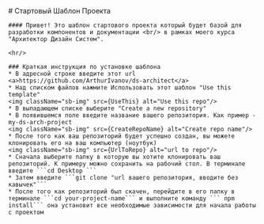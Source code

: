 



<Meta title="Материалы/ Старт" />

<div className="sb-container">
  <div className='sb-section-title'>
    # Стартовый Шаблон Проекта

    #### Привет! Это шаблон стартового проекта который будет базой для разработки компонентов и документации <br/> в рамках моего курса "Архитектор Дизайн Систем".

    <hr/>

    ### Краткая инструкция по установке шаблона
    * В адресной строке введите этот url <a>https://github.com/ArthurIvanov/ds-architect</a>
    * Над списком файлов нажмите Использовать этот шаблон "Use this template"
    <img className="sb-img" src={UseThis} alt="Use this repo"/>
    * В выпадающем списке выберите "Create a new repository"
    * В появившемся поле введите название вашего репозитория. Как пример - my-ds-arch-project
    <img className="sb-img" src={CreateRepoName} alt="Create repo name"/>
    * После того как ваш репозиторий будет успешно создан, вы можете клонировать его на ваш компьютер (ноутбук)
    <img className="sb-img" src={UrlToRepo} alt="url to repo"/>
    * Сначала выберите папку в которую вы хотите клонировать ваш репозиторий. К примеру можно сохранить на рабочий стол. В терминале введите ```cd Desktop ```
    * Затем введите ```git clone "url вашего репозитория, вводите без кавычек"```
    * После того как репозиторий был скачен, перейдите в его папку в терминале ```cd your-project-name``` и выполните команду ``` npm install``` она установит все необходимые зависимости для начала работы с проектом


  </div>
  
</div>

<style>
  {`
    .sb-img {
        width: 60%;
    }

    .sb-container {
        margin-bottom: 48px;
        max-width: 900px;
  }

    .sb-section {
        width: 100%;
        display: flex;
        flex-direction: row;
        gap: 20px;
  }

  img {
    object-fit: cover;
    border-radius: 8px;
    overflow: hidden;
    border: 1px #F7F8F9 solid;
    box-shadow: 0px 2px 24px 0px rgba(34, 49, 69, 0.08);
  }

  `}
</style>
